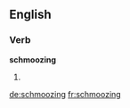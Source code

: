 ==English==

===Verb===
'''schmoozing'''

# {{present participle of|schmooze}}

[[de:schmoozing]]
[[fr:schmoozing]]